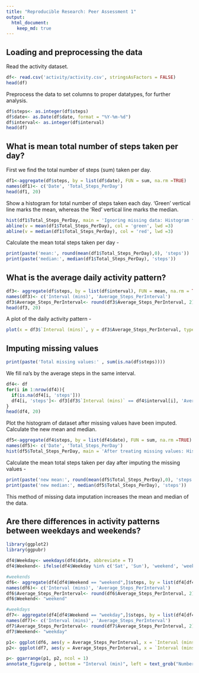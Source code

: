---
title: "Reproducible Research: Peer Assessment 1"
output: 
  html_document:
    keep_md: true
---


## Loading and preprocessing the data
Read the activity dataset.
```{r echo= TRUE}
df<- read.csv('activity/activity.csv', stringsAsFactors = FALSE)
head(df)
```

Preprocess the data to set columns to proper datatypes, for further analysis.

```{r echo= TRUE}
df$steps<- as.integer(df$steps)
df$date<- as.Date(df$date, format = "%Y-%m-%d")
df$interval<- as.integer(df$interval)
head(df)
```

## What is mean total number of steps taken per day?
First we find the total number of steps (sum) taken per day.
```{r echo=TRUE}
df1<-aggregate(df$steps, by = list(df$date), FUN = sum, na.rm =TRUE)
names(df1)<- c('Date', 'Total_Steps_PerDay')
head(df1, 20)
```

Show a histogram for total number of steps taken each day. 'Green' vertical line marks the mean, whereas the 'Red' vertical line marks the median.
```{r echo=TRUE}
hist(df1$Total_Steps_PerDay, main = 'Ignoring missing data: Histogram for Total Steps per day', xlab = 'Daily Steps')
abline(v = mean(df1$Total_Steps_PerDay), col = 'green', lwd =3)
abline(v = median(df1$Total_Steps_PerDay), col = 'red', lwd =3)
```

Calculate the mean total steps taken per day - 
```{r echo=TRUE}
print(paste('mean:', round(mean(df1$Total_Steps_PerDay),0), 'steps'))
print(paste('median:', median(df1$Total_Steps_PerDay), 'steps'))
```


## What is the average daily activity pattern?
```{r echo=TRUE}
df3<- aggregate(df$steps, by = list(df$interval), FUN = mean, na.rm = TRUE)
names(df3)<- c('Interval (mins)', 'Average_Steps_PerInterval')
df3$Average_Steps_PerInterval<- round(df3$Average_Steps_PerInterval, 2)
head(df3, 20)
```

A plot of the daily activity pattern - 
```{r echo=TRUE, fig.width= 12, fig.height= 4}
plot(x = df3$`Interval (mins)`, y = df3$Average_Steps_PerInterval, type = 'l', main = "Daily activity pattern", xlab = "Time interval (min)", ylab = "Average number of steps")
```

## Imputing missing values
```{r echo=TRUE}
print(paste('Total missing values:' , sum(is.na(df$steps))))
```


We fill na's by the average steps in the same interval.
```{r echo=TRUE}
df4<- df
for(i in 1:nrow(df4)){
  if(is.na(df4[i, 'steps']))
  df4[i, 'steps']<- df3[df3$`Interval (mins)` == df4$interval[i], 'Average_Steps_PerInterval']
}
head(df4, 20)
```

Plot the histogram of dataset after missing values have been imputed. Calculate the new mean and median.
```{r echo=TRUE}
df5<-aggregate(df4$steps, by = list(df4$date), FUN = sum, na.rm =TRUE)
names(df5)<- c('Date', 'Total_Steps_PerDay')
hist(df5$Total_Steps_PerDay, main = 'After treating missing values: Histogram for Total Steps per day', xlab = 'Daily Steps')
```
Calculate the mean total steps taken per day after imputing the missing values - 
```{r echo=TRUE}
print(paste('new mean:', round(mean(df5$Total_Steps_PerDay),0), 'steps'))
print(paste('new median:', median(df5$Total_Steps_PerDay), 'steps'))
```
This method of missing data imputation increases the mean and median of the data.

## Are there differences in activity patterns between weekdays and weekends?
```{r echo=TRUE, fig.width= 12, fig.height= 5, warning=FALSE}
library(ggplot2)
library(ggpubr)

df4$Weekday<- weekdays(df4$date, abbreviate = T)
df4$Weekend<- ifelse(df4$Weekday %in% c('Sat', 'Sun'), 'weekend', 'weekday')

#weekends
df6<- aggregate(df4[df4$Weekend == "weekend",]$steps, by = list(df4[df4$Weekend == "weekend",]$interval), FUN = mean, na.rm = TRUE)
names(df6)<- c('Interval (mins)', 'Average_Steps_PerInterval')
df6$Average_Steps_PerInterval<- round(df6$Average_Steps_PerInterval, 2)
df6$Weekend<- "weekend"

#weekdays
df7<- aggregate(df4[df4$Weekend == "weekday",]$steps, by = list(df4[df4$Weekend == "weekday",]$interval), FUN = mean, na.rm = TRUE)
names(df7)<- c('Interval (mins)', 'Average_Steps_PerInterval')
df7$Average_Steps_PerInterval<- round(df7$Average_Steps_PerInterval, 2)
df7$Weekend<- "weekday"

p1<- ggplot(df6, aes(y = Average_Steps_PerInterval, x = `Interval (mins)`))+geom_line(size =2, color = "blue")+ labs( x = NULL, y = NULL, title = NULL) + facet_grid(.~Weekend)+theme_light()+ theme(strip.background.x = element_rect(fill="#FFFFE0"),strip.text = element_text(size=12, colour="#000000", hjust = 0.5, vjust = 0.5), axis.ticks.x = element_blank(), axis.text.x = element_blank())
p2<- ggplot(df7, aes(y = Average_Steps_PerInterval, x = `Interval (mins)`))+geom_line(size =2, color = "blue")+ labs( x = NULL, y = NULL, title = NULL)+ facet_grid(.~Weekend) + theme_light()+ theme(strip.background.x = element_rect(fill="#FFFFE0"),strip.text = element_text(size=12, colour="#000000", hjust = 0.5, vjust = 0.5))

p<- ggarrange(p1, p2, ncol = 1)
annotate_figure(p , bottom = "Interval (min)", left = text_grob("Number of steps", rot = 90))
```

